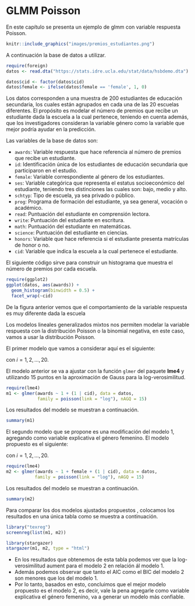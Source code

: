 # GLMM Poisson {#glmm_poisson}

En este capítulo se presenta un ejemplo de glmm con variable respuesta Poisson.

```r
knitr::include_graphics("images/premios_estudiantes.png")
```

A continuación la base de datos a utilizar.

```r
require(foreign)
datos <- read.dta("https://stats.idre.ucla.edu/stat/data/hsbdemo.dta")

datos$cid <- factor(datos$cid)
datos$female <- ifelse(datos$female == 'female', 1, 0)
```

Los datos corresponden a una muestra de 200 estudiantes de educación secundaria, los cuales están  agrupados en cada una de las 20 escuelas diferentes. El propósito es modelar el número de premios que recibe un estudiante dada la escuela a la cual pertenece, teniendo en cuenta además, que los investigadores consideran la variable género como la variable que mejor podría ayudar en la predicción.

Las variables de la base de datos son:

- `awards`: Variable respuesta que hace referencia al número de premios que recibe un estudiante.
- `id`: Identificación única de los estudiantes de educación secundaria que participaron en el estudio.
- `female`: Variable correspondiente al género de los estudiantes.
- `ses`: Variable categórica que representa el estatus socioeconómico del estudiante, teniendo tres distinciones las cuales son: bajo, medio y alto.
- `schtyp`: Tipo de escuela, ya sea privado o público.
- `prog`: Programa de formación del estudiante, ya sea general, vocación o académico.
- `read`: Puntuación del estudiante en comprensión lectora.
- `write`: Puntuación del estudiante en escritura.
- `math`: Puntuación del estudiante en matemáticas.
- `science`: Puntuación del estudiante en ciencias.
- `honors`: Variable que hace referencia si el estudiante presenta matrículas de honor o no.
- `cid`: Variable que indica la escuela a la cual pertenece el estudiante.

El siguiente código sirve para construir un histograma que muestra el número de premios por cada escuela.

```r
require(ggplot2)
ggplot(datos, aes(awards)) + 
  geom_histogram(binwidth = 0.5) + 
  facet_wrap(~cid)
```

De la figura anterior vemos que el comportamiento de la variable respuesta es muy diferente dada la escuela

Los modelos lineales generalizados mixtos nos permiten modelar la variable respuesta con la distribución Poisson o la binomial negativa, en este caso, vamos a usar la distribución Poisson. 

El primer modelo que vamos a considerar aquí es el siguiente:

\begin{align*} 
y_{ij} &\sim  Poisson(\mu_{ij}) \\ 
\log(\mu_{ij}) &= \beta_0 + b_{0i} \\
b_0 &\sim N(0, \sigma_{b0}^2)
\end{align*}

con $i=1, 2, \ldots, 20$.

El modelo anterior se va a ajustar con la función `glmer` del paquete **lme4** y utilizando 15 puntos  en la aproximación de Gauss para la log-verosimilitud.

```r
require(lme4)
m1 <- glmer(awards ~ 1 + (1 | cid), data = datos, 
            family = poisson(link = "log"), nAGQ = 15)
```

Los resultados del modelo se muestran a continuación.

```r
summary(m1)
```

El segundo modelo que se propone es una modificación del modelo 1, agregando como variable explicativa el género femenino. El modelo propuesto es el siguiente:

\begin{align*} 
y_{ij} &\sim  Poisson(\mu_{ij}) \\ 
\log(\mu_{ij}) &= \beta_0 + \beta_1 female_i + b_{0i} \\
b_0 &\sim N(0, \sigma_{b0}^2)
\end{align*}

con $i=1, 2, \ldots, 20$.

```r
require(lme4)
m2 <- glmer(awards ~ 1 + female + (1 | cid), data = datos, 
           family = poisson(link = "log"), nAGQ = 15)
```

Los resultados del modelo se muestran a continuación.

```r
summary(m2)
```

Para comparar los dos modelos ajustados propuestos , colocamos los resultados en una única tabla como se muestra a continuación.

```r
library("texreg")
screenreg(list(m1, m2))
```

```r
library(stargazer)
stargazer(m1, m2, type = "html")
```

- En los resultados que obtenemos de esta tabla podemos ver que la log-verosimilitud aument para el modelo 2 en relación ál modelo 1.
- Además podemos observar  que tanto el AIC como el BIC del modelo 2 son menores que los del modelo 1.
- Por lo tanto, basados en esto, concluimos que el mejor modelo  propuesto es el modelo 2, es decir, vale la pena agregarle como variable explicativa el género femenino, va a generar un modelo más confiable.





